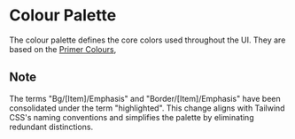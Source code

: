 
<Meta title="Foundations/Colour" />

# Colour Palette

The colour palette defines the core colors used throughout the UI. They are based on the [Primer Colours](https://primer.style/foundations/color),

<ColorPalette>
	<ColorItem title="fg-default" subtitle="#24292E" colors={["#24292E"]} />
	<ColorItem title="fg-muted" subtitle="#57606A" colors={["#57606A"]} />
	<ColorItem title="fg-subtle" subtitle="#6E7781" colors={["#6E7781"]} />
	<ColorItem title="fg-onEmphasis" subtitle="#FFFFFF" colors={["#FFFFFF"]} />
	<ColorItem title="fg-accent" subtitle="#0968DA" colors={["#0968DA"]} />
	<ColorItem title="fg-success" subtitle="#1B7F36" colors={["#1B7F36"]} />
	<ColorItem title="fg-attention" subtitle="#9A6700" colors={["#9A6700"]} />
	<ColorItem title="fg-danger" subtitle="#CF212E" colors={["#CF212E"]} />
	<ColorItem title="fg-severe" subtitle="#BC4C00" colors={["#BC4C00"]} />
	<ColorItem title="fg-open" subtitle="#1B7F36" colors={["#1B7F36"]} />
	<ColorItem title="fg-closed" subtitle="#CF212E" colors={["#CF212E"]} />
	<ColorItem title="fg-done" subtitle="#824FDE" colors={["#824FDE"]} />
	<ColorItem title="bg-emphasis" subtitle="#24292E" colors={["#24292E"]} />
	<ColorItem title="bg-default" subtitle="#FFFFFF" colors={["#FFFFFF"]} />
	<ColorItem title="bg-subtle" subtitle="#F5F8FA" colors={["#F5F8FA"]} />
	<ColorItem title="bg-inset" subtitle="#F5F8FA" colors={["#F5F8FA"]} />
	<ColorItem title="bg-accent" subtitle="#DCF3FF" colors={["#DCF3FF"]} />
	<ColorItem title="bg-success" subtitle="#D9FBE1" colors={["#D9FBE1"]} />
	<ColorItem title="bg-attention" subtitle="#FFF8C4" colors={["#FFF8C4"]} />
	<ColorItem title="bg-danger" subtitle="#FFEBE9" colors={["#FFEBE9"]} />
	<ColorItem title="bg-severe" subtitle="#FFF0E4" colors={["#FFF0E4"]} />
	<ColorItem title="bg-open" subtitle="#D9FBE1" colors={["#D9FBE1"]} />
	<ColorItem title="bg-closed" subtitle="#FFEBE9" colors={["#FFEBE9"]} />
	<ColorItem title="bg-done" subtitle="#FBEEFF" colors={["#FBEEFF"]} />
	<ColorItem title="bg-highlighted" subtitle="#0968DA" colors={["#0968DA"]} />
	<ColorItem title="border-default" subtitle="#CFD7DD" colors={["#CFD7DD"]} />
	<ColorItem title="border-muted" subtitle="#D8DEE3" colors={["#D8DEE3"]} />
	<ColorItem title="border-accent" subtitle="#BDDFFF" colors={["#BDDFFF"]} />
	<ColorItem title="border-success" subtitle="#BCE7C4" colors={["#BCE7C4"]} />
	<ColorItem
		title="border-attention"
		subtitle="#EEDCB0"
		colors={["#EEDCB0"]}
	/>
	<ColorItem title="border-danger" subtitle="#FFCDCD" colors={["#FFCDCD"]} />
	<ColorItem title="border-severe" subtitle="#FFD2B7" colors={["#FFD2B7"]} />
	<ColorItem title="border-open" subtitle="#BCE7C4" colors={["#BCE7C4"]} />
	<ColorItem title="border-close" subtitle="#FFCDCD" colors={["#FFCDCD"]} />
	<ColorItem title="border-done" subtitle="#E7D5FF" colors={["#E7D5FF"]} />
	<ColorItem
		title="border-highlighted"
		subtitle="#0968DA"
		colors={["#0968DA"]}
	/>
</ColorPalette>

## Note

The terms "Bg/[Item]/Emphasis" and "Border/[Item]/Emphasis" have been consolidated under the term "highlighted". This change aligns with Tailwind CSS's naming conventions and simplifies the palette by eliminating redundant distinctions.
